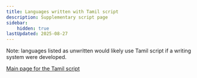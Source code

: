 ```yaml
---
title: Languages written with Tamil script
description: Supplementary script page
sidebar:
    hidden: true
lastUpdated: 2025-08-27
---
```



Note: languages listed as unwritten would likely use Tamil script if a writing system were developed.

<WsList script='Taml' />

[Main page for the Tamil script](/scrlang/script-taml)

